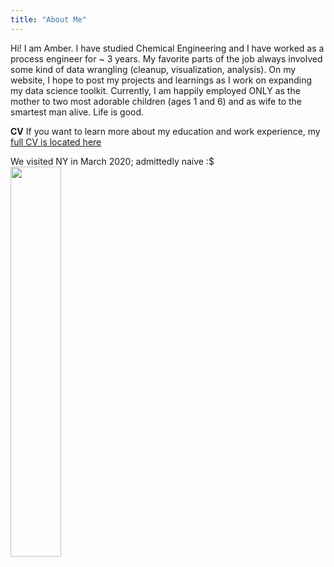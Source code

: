 ```yaml
---
title: "About Me"
---
```




Hi! I am Amber. I have studied Chemical Engineering and I have worked as a process engineer for ~ 3 years. My favorite parts of the job always involved some kind of data wrangling (cleanup, visualization, analysis). On my website, I hope to post my projects and learnings as I work on expanding my data science toolkit. 
Currently, I am happily employed ONLY as the mother to two most adorable children (ages 1 and 6) and as wife to the smartest man alive. Life is good. 


__CV__ If you want to learn more about my education and work experience, my [full CV is located here](https://amberahmedcv.netlify.app/)

We visited NY in March 2020; admittedly naive :$
![](about.jpg){width=40%}

